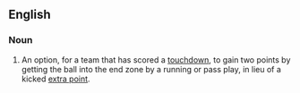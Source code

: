 ==English==

===Noun===
{{en-noun|head=[[two]]-[[point]] [[conversion]]}}

# {{context|American football}} An option, for a team that has scored a [[touchdown]], to gain two points by getting the ball into the end zone by a running or pass play, in lieu of a kicked [[extra point]].